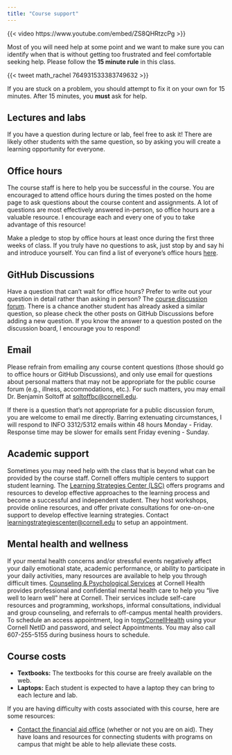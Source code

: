 ```yaml
---
title: "Course support"
---
```


{{< video https://www.youtube.com/embed/ZS8QHRtzcPg >}}

Most of you will need help at some point and we want to make sure you can identify when that is without getting too frustrated and feel comfortable seeking help. Please follow the **15 minute rule** in this class.

{{< tweet math_rachel 764931533383749632 >}}

If you are stuck on a problem, you should attempt to fix it on your own for 15 minutes. After 15 minutes, you **must** ask for help.

## Lectures and labs

If you have a question during lecture or lab, feel free to ask it! There are likely other students with the same question, so by asking you will create a learning opportunity for everyone.

## Office hours

The course staff is here to help you be successful in the course. You are encouraged to attend office hours during the times posted on the home page to ask questions about the course content and assignments. A lot of questions are most effectively answered in-person, so office hours are a valuable resource. I encourage each and every one of you to take advantage of this resource!

Make a pledge to stop by office hours at least once during the first three weeks of class. If you truly have no questions to ask, just stop by and say hi and introduce yourself. You can find a list of everyone's office hours [here](/course-team.qmd).

## GitHub Discussions

Have a question that can't wait for office hours? Prefer to write out your question in detail rather than asking in person? The [course discussion forum](https://github.coecis.cornell.edu/orgs/info3312-s23/discussions). There is a chance another student has already asked a similar question, so please check the other posts on GitHub Discussions before adding a new question. If you know the answer to a question posted on the discussion board, I encourage you to respond!

## Email

Please refrain from emailing any course content questions (those should go to office hours or GitHub Discussions), and only use email for questions about personal matters that may not be appropriate for the public course forum (e.g., illness, accommodations, etc.). For such matters, you may email Dr. Benjamin Soltoff at [soltoffbc\@cornell.edu](mailto:soltoffbc@cornell.edu).

If there is a question that's not appropriate for a public discussion forum, you are welcome to email me directly. Barring extenuating circumstances, I will respond to INFO 3312/5312 emails within 48 hours Monday - Friday. Response time may be slower for emails sent Friday evening - Sunday.

## Academic support

Sometimes you may need help with the class that is beyond what can be provided by the course staff. Cornell offers multiple centers to support student learning. The [Learning Strategies Center (LSC)](https://lsc.cornell.edu/) offers programs and resources to develop effective approaches to the learning process and become a successful and independent student. They host workshops, provide online resources, and offer private consultations for one-on-one support to develop effective learning strategies. Contact [learningstrategiescenter\@cornell.edu](mailto:learningstrategiescenter@cornell.edu) to setup an appointment.

## Mental health and wellness

If your mental health concerns and/or stressful events negatively affect your daily emotional state, academic performance, or ability to participate in your daily activities, many resources are available to help you through difficult times. [Counseling & Psychological Services](https://health.cornell.edu/services/mental-health-care) at Cornell Health provides professional and confidential mental health care to help you “live well to learn well” here at Cornell. Their services include self-care resources and programming, workshops, informal consultations, individual and group counseling, and referrals to off-campus mental health providers. To schedule an access appointment, log in to[ myCornellHealth](https://mycornellhealth.health.cornell.edu/) using your Cornell NetID and password, and select Appointments. You may also call 607-255-5155 during business hours to schedule.

## Course costs

-   **Textbooks:** The textbooks for this course are freely available on the web.
-   **Laptops:** Each student is expected to have a laptop they can bring to each lecture and lab.

If you are having difficulty with costs associated with this course, here are some resources:

-   [Contact the financial aid office](https://finaid.cornell.edu/ "https://finaid.cornell.edu/") (whether or not you are on aid).
    They have loans and resources for connecting students with programs on campus that might be able to help alleviate these costs.
